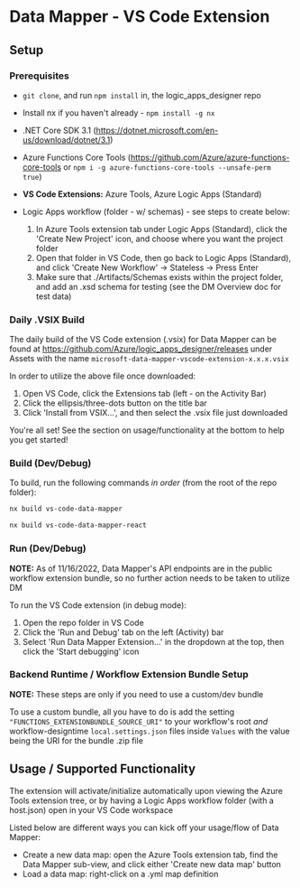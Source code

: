 
<Meta title="Docs/Data Mapper/VS Code Extension" />

# Data Mapper - VS Code Extension

## Setup

### Prerequisites

- `git clone`, and run `npm install` in, the logic_apps_designer repo
- Install nx if you haven't already - `npm install -g nx`

- .NET Core SDK 3.1 (https://dotnet.microsoft.com/en-us/download/dotnet/3.1)
- Azure Functions Core Tools (https://github.com/Azure/azure-functions-core-tools or `npm i -g azure-functions-core-tools --unsafe-perm true`)
- **VS Code Extensions:** Azure Tools, Azure Logic Apps (Standard)

- Logic Apps workflow (folder - w/ schemas) - see steps to create below:
  1.  In Azure Tools extension tab under Logic Apps (Standard), click the 'Create New Project' icon, and choose where you want the project folder
  2.  Open that folder in VS Code, then go back to Logic Apps (Standard), and click 'Create New Workflow' -> Stateless -> Press Enter
  3.  Make sure that ./Artifacts/Schemas exists within the project folder, and add an .xsd schema for testing (see the DM Overview doc for test data)

### Daily .VSIX Build

The daily build of the VS Code extension (.vsix) for Data Mapper can be found at https://github.com/Azure/logic_apps_designer/releases
under Assets with the name `microsoft-data-mapper-vscode-extension-x.x.x.vsix`

In order to utilize the above file once downloaded:

1. Open VS Code, click the Extensions tab (left - on the Activity Bar)
2. Click the ellipsis/three-dots button on the title bar
3. Click 'Install from VSIX...', and then select the .vsix file just downloaded

You're all set! See the section on usage/functionality at the bottom to help you get started!

### Build (Dev/Debug)

To build, run the following commands _in order_ (from the root of the repo folder):

```bash
nx build vs-code-data-mapper
```

```bash
nx build vs-code-data-mapper-react
```

### Run (Dev/Debug)

**NOTE:** As of 11/16/2022, Data Mapper's API endpoints are in the public workflow extension bundle, so no further action needs to be taken to utilize DM

To run the VS Code extension (in debug mode):

1.  Open the repo folder in VS Code
2.  Click the 'Run and Debug' tab on the left (Activity) bar
3.  Select 'Run Data Mapper Extension...' in the dropdown at the top, then click the 'Start debugging' icon

### Backend Runtime / Workflow Extension Bundle Setup

**NOTE:** These steps are only if you need to use a custom/dev bundle

To use a custom bundle, all you have to do is add the setting `"FUNCTIONS_EXTENSIONBUNDLE_SOURCE_URI"` to your workflow's root _and_ workflow-designtime `local.settings.json` files inside `Values`
with the value being the URI for the bundle .zip file

## Usage / Supported Functionality

The extension will activate/initialize automatically upon viewing the Azure Tools extension tree, or by having a Logic Apps workflow folder (with a host.json) open in your VS Code workspace

Listed below are different ways you can kick off your usage/flow of Data Mapper:

- Create a new data map: open the Azure Tools extension tab, find the Data Mapper sub-view, and click either 'Create new data map' button
- Load a data map: right-click on a .yml map definition
